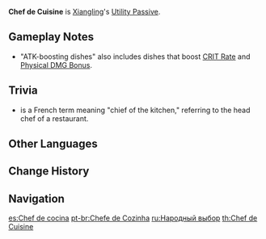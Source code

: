 {{Talent Infobox
|image         = Talent Chef de Cuisine.png
|character     = Xiangling
|type          = Utility Passive
|info          = When a [[Cooking|Perfect Cooking]] is achieved on an [[:Category:ATK-Boosting Dishes|ATK-boosting dish]], Xiangling has a 12% chance to receive double the product.
|utility1      = Cooking
|utility2      = Perfect ATK Dish Cooking
}}
'''Chef de Cuisine''' is [[Xiangling]]'s [[Utility Passive]].

==Gameplay Notes==
*"ATK-boosting dishes" also includes dishes that boost [[Critical Rate|CRIT Rate]] and [[Damage Bonus/Physical|Physical DMG Bonus]].

==Trivia==
*{{w|Chef de cuisine}} is a French term meaning "chief of the kitchen," referring to the head chef of a restaurant.

==Other Languages==
{{Other Languages
|en      = Chef de Cuisine
|zhs     = 万民堂大厨
|zhs_rm  = Wànmíntáng Dàchú
|zht     = 萬民堂大廚
|zht_rm  = Wànmíntáng Dàchú
|zh_tl   = Wanmin Restaurant Head Chef
|ja      = 万民堂のシェフ
|ja_rm   = Banmindou no Shefu
|ja_tl   = Wanmin Restaurant's Chef
|ko      = 만민당 주방장
|ko_rm   = Manmindang Jubangjang
|ko_tl   = Wanmin Restaurant's Chef
|es      = Chef de cocina
|es_tl   = Kitchen Chef
|fr      = Cheffe cuisinière
|fr_tl   = Chef
|fr_note = ''Cuisinière'' on its own refers to a female cook, and the addition of ''cheffe'' in front indicates that the cook is worthy of being called a chef.
|ru      = Народный выбор
|ru_tl   = People's Choice
|th      = Chef de Cuisine
|vi      = Đầu Bếp Vạn Dân Đường
|vi_tl   = 
|de      = Chefköchin des Restaurants Wanmin
|de_tl   = Head Chef of the Wanmin Restaurant
|id      = Chef de Cuisine
|pt      = Chefe de Cozinha
|pt_tl   = Kitchen Chef
}}

==Change History==
{{Change History|1.0}}
{{Clr}}

==Navigation==
{{Talent Navbox|Xiangling}}

[[es:Chef de cocina]]
[[pt-br:Chefe de Cozinha]]
[[ru:Народный выбор]]
[[th:Chef de Cuisine]]
